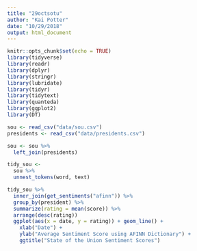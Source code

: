 ```yaml
---
title: "29octsotu"
author: "Kai Potter"
date: "10/29/2018"
output: html_document
---
```


```r
knitr::opts_chunk$set(echo = TRUE)
library(tidyverse)
library(readr)
library(dplyr)
library(stringr)
library(lubridate)
library(tidyr)
library(tidytext)
library(quanteda)
library(ggplot2)
library(DT)
```

```r
sou <- read_csv("data/sou.csv")
presidents <- read_csv("data/presidents.csv")

sou <- sou %>%
  left_join(presidents)
```

```r
tidy_sou <- 
  sou %>%
  unnest_tokens(word, text) 

tidy_sou %>%
  inner_join(get_sentiments("afinn")) %>%
  group_by(president) %>%
  summarize(rating = mean(score)) %>%
  arrange(desc(rating))
  ggplot(aes(x = date, y = rating)) + geom_line() + 
    xlab("Date") +
    ylab("Average Sentiment Score using AFINN Dictionary") +
    ggtitle("State of the Union Sentiment Scores") 


  
  

```

